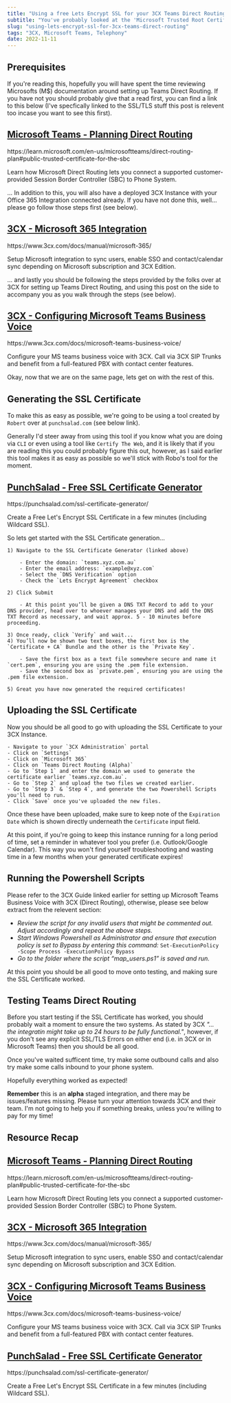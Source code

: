 ```yaml
---
title: "Using a free Lets Encrypt SSL for your 3CX Teams Direct Routing deployment"
subtitle: "You've probably looked at the 'Microsoft Trusted Root Certificate Program' list and noticed that 'Lets Encrypt' wasn't there, guess what? You can still use them for your 3CX Teams Direct Routing deployment."
slug: "using-lets-encrypt-ssl-for-3cx-teams-direct-routing"
tags: "3CX, Microsoft Teams, Telephony"
date: 2022-11-11
---
```



## Prerequisites

If you're reading this, hopefully you will have spent the time reviewing Microsofts (M$) documentation around setting up Teams Direct Routing. If you have not you should probably give that a read first, you can find a link to this below (I've specfically linked to the SSL/TLS stuff this post is relevent too incase you want to see this first).

<div class="external-article">
    <a href="https://learn.microsoft.com/en-us/microsoftteams/direct-routing-plan#public-trusted-certificate-for-the-sbc">
        <h2>Microsoft Teams - Planning Direct Routing</h2>
    </a>
    <span>https://learn.microsoft.com/en-us/microsoftteams/direct-routing-plan#public-trusted-certificate-for-the-sbc</span>
    <p>Learn how Microsoft Direct Routing lets you connect a supported customer-provided Session Border Controller (SBC) to Phone System.</p>
</div>

... In addition to this, you will also have a deployed 3CX Instance with your Office 365 Integration connected already. If you have not done this, well... please go follow those steps first (see below).

<div class="external-article">
    <a href="https://www.3cx.com/docs/manual/microsoft-365/">
        <h2>3CX - Microsoft 365 Integration</h2>
    </a>
    <span>https://www.3cx.com/docs/manual/microsoft-365/</span>
    <p>Setup Microsoft integration to sync users, enable SSO and contact/calendar sync depending on Microsoft subscription and 3CX Edition.</p>
</div>

... and lastly you should be following the steps provided by the folks over at 3CX for setting up Teams Direct Routing, and using this post on the side to accompany you as you walk through the steps (see below).

<div class="external-article">
    <a href="https://www.3cx.com/docs/microsoft-teams-business-voice/#h.xl0g5kt2ly3o">
        <h2>3CX - Configuring Microsoft Teams Business Voice</h2>
    </a>
    <span>https://www.3cx.com/docs/microsoft-teams-business-voice/</span>
    <p>Configure your MS teams business voice with 3CX. Call via 3CX SIP Trunks and benefit from a full-featured PBX with contact center features.</p>
</div>

Okay, now that we are on the same page, lets get on with the rest of this.

## Generating the SSL Certificate 

To make this as easy as possible, we're going to be using a tool created by `Robert` over at `punchsalad.com` (see below link). 

Generally I'd steer away from using this tool if you know what you are doing via `CLI` or even using a tool like `Certify The Web`, and it is likely that if you are reading this you could probably figure this out, however, as I said earlier this tool makes it as easy as possible so we'll stick with Robo's tool for the moment.

<div class="external-article">
    <a href="https://punchsalad.com/ssl-certificate-generator/">
        <h2>PunchSalad - Free SSL Certificate Generator</h2>
    </a>
    <span>https://punchsalad.com/ssl-certificate-generator/</span>
    <p>Create a Free Let's Encrypt SSL Certificate in a few minutes (including Wildcard SSL).</p>
</div>

So lets get started with the SSL Certificate generation...

    1) Navigate to the SSL Certificate Generator (linked above)

        - Enter the domain: `teams.xyz.com.au`
        - Enter the email address: `example@xyz.com`
        - Select the `DNS Verification` option
        - Check the `Lets Encrypt Agreement` checkbox

    2) Click Submit

        - At this point you’ll be given a DNS TXT Record to add to your DNS provider, head over to whoever manages your DNS and add the DNS TXT Record as necessary, and wait approx. 5 - 10 minutes before proceeding.

    3) Once ready, click `Verify` and wait...
    4) You’ll now be shown two text boxes, the first box is the `Certificate + CA` Bundle and the other is the `Private Key`.

        - Save the first box as a text file somewhere secure and name it `cert.pem`, ensuring you are using the .pem file extension.
        - Save the second box as `private.pem`, ensuring you are using the .pem file extension.

    5) Great you have now generated the required certificates!


## Uploading the SSL Certificate
Now you should be all good to go with uploading the SSL Certificate to your 3CX Instance.

    - Navigate to your `3CX Administration` portal
    - Click on `Settings`
    - Click on `Microsoft 365`
    - Click on `Teams Direct Routing (Alpha)`
    - Go to `Step 1` and enter the domain we used to generate the certificate earlier `teams.xyz.com.au`.
    - Go to `Step 2` and upload the two files we created earlier.
    - Go to `Step 3` & `Step 4`, and generate the two Powershell Scripts you'll need to run.
    - Click `Save` once you've uploaded the new files.

Once these have been uploaded, make sure to keep note of the `Expiration Date` which is shown directly underneath the `Certificate` input field.

At this point, if you're going to keep this instance running for a long period of time, set a reminder in whatever tool you prefer (i.e. Outlook/Google Calendar). This way you won't find yourself troubleshooting and wasting time in a few months when your generated certificate expires!

## Running the Powershell Scripts

Please refer to the 3CX Guide linked earlier for setting up Microsoft Teams Business Voice with 3CX (Direct Routing), otherwise, please see below extract from the relevent section:

- *Review the script for any invalid users that might be commented out. Adjust accordingly and repeat the above steps.*
- *Start Windows Powershell as Administrator and ensure that execution policy is set to Bypass by entering this command:*
    `Set-ExecutionPolicy -Scope Process -ExecutionPolicy Bypass`
- *Go to the folder where the script “map_users.ps1” is saved and run.*

At this point you should be all good to move onto testing, and making sure the SSL Certificate worked.

## Testing Teams Direct Routing

Before you start testing if the SSL Certificate has worked, you should probably wait a moment to ensure the two systems. As stated by 3CX *"... the integratin might take up to 24 hours to be fully functional."*, however, if you don't see any explicit SSL/TLS Errors on either end (i.e. in 3CX or in Microsoft Teams) then you should be all good.

Once you've waited sufficent time, try make some outbound calls and also try make some calls inbound to your phone system. 

Hopefully everything worked as expected!

<div className="alert danger">
  <strong>Remember</strong> this is an <strong>alpha</strong> staged integration, and there may be issues/features missing. Please turn your attention towards 3CX and their team. I'm not going to help you if something breaks, unless you're willing to pay for my time!
</div>

## Resource Recap

<div class="external-article">
    <a href="https://learn.microsoft.com/en-us/microsoftteams/direct-routing-plan#public-trusted-certificate-for-the-sbc">
        <h2>Microsoft Teams - Planning Direct Routing</h2>
    </a>
    <span>https://learn.microsoft.com/en-us/microsoftteams/direct-routing-plan#public-trusted-certificate-for-the-sbc</span>
    <p>Learn how Microsoft Direct Routing lets you connect a supported customer-provided Session Border Controller (SBC) to Phone System.</p>
</div>

<div class="external-article">
    <a href="https://www.3cx.com/docs/manual/microsoft-365/">
        <h2>3CX - Microsoft 365 Integration</h2>
    </a>
    <span>https://www.3cx.com/docs/manual/microsoft-365/</span>
    <p>Setup Microsoft integration to sync users, enable SSO and contact/calendar sync depending on Microsoft subscription and 3CX Edition.</p>
</div>

<div class="external-article">
    <a href="https://www.3cx.com/docs/microsoft-teams-business-voice/#h.xl0g5kt2ly3o">
        <h2>3CX - Configuring Microsoft Teams Business Voice</h2>
    </a>
    <span>https://www.3cx.com/docs/microsoft-teams-business-voice/</span>
    <p>Configure your MS teams business voice with 3CX. Call via 3CX SIP Trunks and benefit from a full-featured PBX with contact center features.</p>
</div>

<div class="external-article">
    <a href="https://punchsalad.com/ssl-certificate-generator/">
        <h2>PunchSalad - Free SSL Certificate Generator</h2>
    </a>
    <span>https://punchsalad.com/ssl-certificate-generator/</span>
    <p>Create a Free Let's Encrypt SSL Certificate in a few minutes (including Wildcard SSL).</p>
</div>
